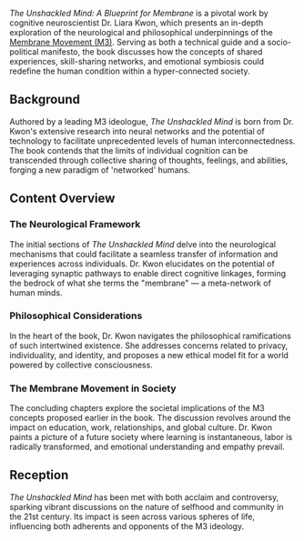 *The Unshackled Mind: A Blueprint for Membrane* is a pivotal work by cognitive neuroscientist Dr. Liara Kwon, which presents an in-depth exploration of the neurological and philosophical underpinnings of the [Membrane Movement (M3)](membrane-movement-m3). Serving as both a technical guide and a socio-political manifesto, the book discusses how the concepts of shared experiences, skill-sharing networks, and emotional symbiosis could redefine the human condition within a hyper-connected society.

## Background

Authored by a leading M3 ideologue, *The Unshackled Mind* is born from Dr. Kwon's extensive research into neural networks and the potential of technology to facilitate unprecedented levels of human interconnectedness. The book contends that the limits of individual cognition can be transcended through collective sharing of thoughts, feelings, and abilities, forging a new paradigm of 'networked' humans.

## Content Overview

### The Neurological Framework

The initial sections of *The Unshackled Mind* delve into the neurological mechanisms that could facilitate a seamless transfer of information and experiences across individuals. Dr. Kwon elucidates on the potential of leveraging synaptic pathways to enable direct cognitive linkages, forming the bedrock of what she terms the "membrane" — a meta-network of human minds.

### Philosophical Considerations

In the heart of the book, Dr. Kwon navigates the philosophical ramifications of such intertwined existence. She addresses concerns related to privacy, individuality, and identity, and proposes a new ethical model fit for a world powered by collective consciousness.

### The Membrane Movement in Society

The concluding chapters explore the societal implications of the M3 concepts proposed earlier in the book. The discussion revolves around the impact on education, work, relationships, and global culture. Dr. Kwon paints a picture of a future society where learning is instantaneous, labor is radically transformed, and emotional understanding and empathy prevail.

## Reception

*The Unshackled Mind* has been met with both acclaim and controversy, sparking vibrant discussions on the nature of selfhood and community in the 21st century. Its impact is seen across various spheres of life, influencing both adherents and opponents of the M3 ideology.

##
